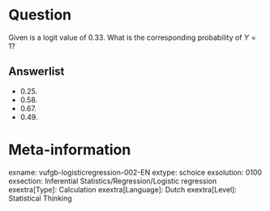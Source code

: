 Question
========
Given is a logit value of 0.33. What is the corresponding probability of $Y = 1$?

Answerlist
----------
* 0.25.
* 0.58.
* 0.67.
* 0.49.

Meta-information
================
exname: vufgb-logisticregression-002-EN
extype: schoice
exsolution: 0100
exsection: Inferential Statistics/Regression/Logistic regression
exextra[Type]: Calculation
exextra[Language]: Dutch
exextra[Level]: Statistical Thinking
